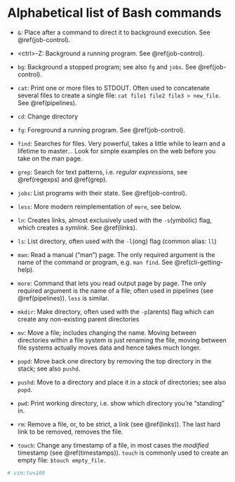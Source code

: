 # Alphabetical list of Bash commands

- `&`: Place after a command to direct it to background execution. See \@ref(job-control).

- &lt;ctrl&gt;-Z: Background a running program. See \@ref(job-control).

- `bg`: Background a stopped program; see also `fg` and `jobs`. See \@ref(job-control).

- `cat`: Print one or more files to STDOUT. Often used to concatenate several files to create a
  single file: `cat file1 file2 file3 > new_file`. See \@ref(pipelines).

- `cd`: Change directory

- `fg`: Foreground a running program. See \@ref(job-control).

- `find`: Searches for files. Very powerful, takes a little while to learn and a lifetime to
  master... Look for simple examples on the web before you take on the man page.

- `grep`: Search for text patterns, i.e. *regular expressions*, see \@ref(regexps) and \@ref(grep).

- `jobs`: List programs with their state. See \@ref(job-control).

- `less`: More modern reimplementation of `more`, see below.

- `ln`: Creates links, almost exclusively used with the `-s`(ymbolic) flag, which creates a
  *symlink*. See \@ref(links).

- `ls`: List directory, often used with the `-l`(ong) flag (common alias: `ll`)

- `man`: Read a manual ("man") page. The only required argument is the name of the command or
  program, e.g. `man find`. See \@ref(cli-getting-help).

- `more`: Command that lets you read output page by page. The only required argument is the name of
  a file; often used in pipelines (see \@ref(pipelines)). `less` is similar.

- `mkdir`: Make directory, often used with the `-p`(arents) flag which can
  create any non-existing parent directories

- `mv`: Move a file; includes changing the name. Moving between directories within a file system is
  just renaming the file, moving between file systems actually moves data and hence takes much
  longer.

- `popd`: Move back one directory by removing the top directory in the stack; see also `pushd`.
  
- `pushd`: Move to a directory and place it in a *stack* of directories; see also `popd`. 

- `pwd`: Print working directory, i.e. show which directory you're "standing" in.

- `rm`: Remove a file, or, to be strict, a link (see \@ref(links)). The last hard link to be
  removed, removes the file.

- `touch`: Change any timestamp of a file, in most cases the *modified* timestamp (see
  \@ref(timestamps)). `touch` is commonly used to create an empty file: `$touch empty_file`.

```r
# vim:tw=100
```

